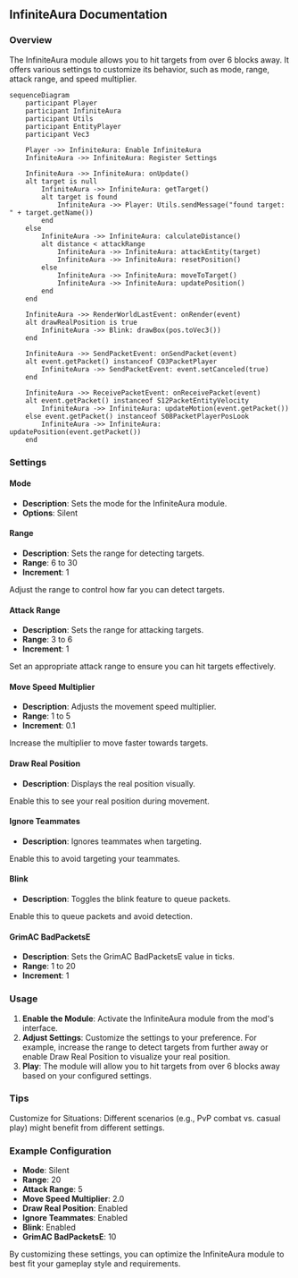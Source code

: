 
## InfiniteAura Documentation

### Overview
The InfiniteAura module allows you to hit targets from over 6 blocks away. It offers various settings to customize its behavior, such as mode, range, attack range, and speed multiplier.

```mermaid
sequenceDiagram
    participant Player
    participant InfiniteAura
    participant Utils
    participant EntityPlayer
    participant Vec3

    Player ->> InfiniteAura: Enable InfiniteAura
    InfiniteAura ->> InfiniteAura: Register Settings

    InfiniteAura ->> InfiniteAura: onUpdate()
    alt target is null
        InfiniteAura ->> InfiniteAura: getTarget()
        alt target is found
            InfiniteAura ->> Player: Utils.sendMessage("found target: " + target.getName())
        end
    else
        InfiniteAura ->> InfiniteAura: calculateDistance()
        alt distance < attackRange
            InfiniteAura ->> InfiniteAura: attackEntity(target)
            InfiniteAura ->> InfiniteAura: resetPosition()
        else
            InfiniteAura ->> InfiniteAura: moveToTarget()
            InfiniteAura ->> InfiniteAura: updatePosition()
        end
    end

    InfiniteAura ->> RenderWorldLastEvent: onRender(event)
    alt drawRealPosition is true
        InfiniteAura ->> Blink: drawBox(pos.toVec3())
    end

    InfiniteAura ->> SendPacketEvent: onSendPacket(event)
    alt event.getPacket() instanceof C03PacketPlayer
        InfiniteAura ->> SendPacketEvent: event.setCanceled(true)
    end

    InfiniteAura ->> ReceivePacketEvent: onReceivePacket(event)
    alt event.getPacket() instanceof S12PacketEntityVelocity
        InfiniteAura ->> InfiniteAura: updateMotion(event.getPacket())
    else event.getPacket() instanceof S08PacketPlayerPosLook
        InfiniteAura ->> InfiniteAura: updatePosition(event.getPacket())
    end
```

### Settings

#### Mode
- **Description**: Sets the mode for the InfiniteAura module.
- **Options**: Silent

#### Range
- **Description**: Sets the range for detecting targets.
- **Range**: 6 to 30
- **Increment**: 1

<Callout type="default" emoji="️👾">
Adjust the range to control how far you can detect targets.
</Callout>

#### Attack Range
- **Description**: Sets the range for attacking targets.
- **Range**: 3 to 6
- **Increment**: 1

<Callout type="default" emoji="️👾">
Set an appropriate attack range to ensure you can hit targets effectively.
</Callout>

#### Move Speed Multiplier
- **Description**: Adjusts the movement speed multiplier.
- **Range**: 1 to 5
- **Increment**: 0.1

<Callout type="default" emoji="️👾">
Increase the multiplier to move faster towards targets.
</Callout>

#### Draw Real Position
- **Description**: Displays the real position visually.

<Callout type="info" emoji="️🚀">
Enable this to see your real position during movement.
</Callout>

#### Ignore Teammates
- **Description**: Ignores teammates when targeting.

<Callout type="default" emoji="️👾">
Enable this to avoid targeting your teammates.
</Callout>

#### Blink
- **Description**: Toggles the blink feature to queue packets.

<Callout type="info" emoji="️🚀">
Enable this to queue packets and avoid detection.
</Callout>

#### GrimAC BadPacketsE
- **Description**: Sets the GrimAC BadPacketsE value in ticks.
- **Range**: 1 to 20
- **Increment**: 1

### Usage
1. **Enable the Module**: Activate the InfiniteAura module from the mod's interface.
2. **Adjust Settings**: Customize the settings to your preference. For example, increase the range to detect targets from further away or enable Draw Real Position to visualize your real position.
3. **Play**: The module will allow you to hit targets from over 6 blocks away based on your configured settings.

### Tips
<Callout type="default" emoji="️🚀">
Customize for Situations: Different scenarios (e.g., PvP combat vs. casual play) might benefit from different settings.
</Callout>

### Example Configuration
- **Mode**: Silent
- **Range**: 20
- **Attack Range**: 5
- **Move Speed Multiplier**: 2.0
- **Draw Real Position**: Enabled
- **Ignore Teammates**: Enabled
- **Blink**: Enabled
- **GrimAC BadPacketsE**: 10

By customizing these settings, you can optimize the InfiniteAura module to best fit your gameplay style and requirements.
